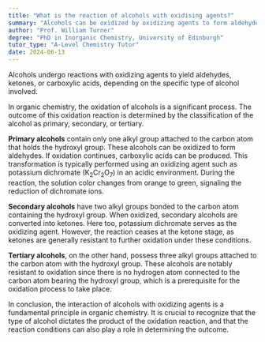 ```yaml
---
title: "What is the reaction of alcohols with oxidising agents?"
summary: "Alcohols can be oxidized by oxidizing agents to form aldehydes, ketones, or carboxylic acids, with the specific product determined by the type of alcohol involved in the reaction."
author: "Prof. William Turner"
degree: "PhD in Inorganic Chemistry, University of Edinburgh"
tutor_type: "A-Level Chemistry Tutor"
date: 2024-06-13
---
```


Alcohols undergo reactions with oxidizing agents to yield aldehydes, ketones, or carboxylic acids, depending on the specific type of alcohol involved.

In organic chemistry, the oxidation of alcohols is a significant process. The outcome of this oxidation reaction is determined by the classification of the alcohol as primary, secondary, or tertiary.

**Primary alcohols** contain only one alkyl group attached to the carbon atom that holds the hydroxyl group. These alcohols can be oxidized to form aldehydes. If oxidation continues, carboxylic acids can be produced. This transformation is typically performed using an oxidizing agent such as potassium dichromate ($\text{K}_2\text{Cr}_2\text{O}_7$) in an acidic environment. During the reaction, the solution color changes from orange to green, signaling the reduction of dichromate ions.

**Secondary alcohols** have two alkyl groups bonded to the carbon atom containing the hydroxyl group. When oxidized, secondary alcohols are converted into ketones. Here too, potassium dichromate serves as the oxidizing agent. However, the reaction ceases at the ketone stage, as ketones are generally resistant to further oxidation under these conditions.

**Tertiary alcohols**, on the other hand, possess three alkyl groups attached to the carbon atom with the hydroxyl group. These alcohols are notably resistant to oxidation since there is no hydrogen atom connected to the carbon atom bearing the hydroxyl group, which is a prerequisite for the oxidation process to take place.

In conclusion, the interaction of alcohols with oxidizing agents is a fundamental principle in organic chemistry. It is crucial to recognize that the type of alcohol dictates the product of the oxidation reaction, and that the reaction conditions can also play a role in determining the outcome.
    